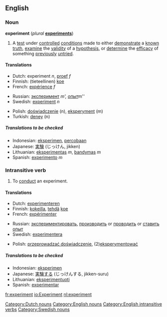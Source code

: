 ==English==
===Noun===
'''experiment'''  (''plural'' '''[[experiments]]''')

#A [[test]] under [[controlled]] [[condition]]s  made to either [[demonstrate]] a [[known]] [[truth]], [[examine]] the [[validity]] of a [[hypothesis]], or [[determine]] the [[efficacy]] of something [[previously]] [[untried]].
<!--more definitions required-->

====Translations====
{{top}}
*Dutch: experiment ''n'', [[proef]] ''f''
*Finnish: (tieteellinen) [[koe]]
*French: [[expérience]] ''f''
{{mid}}
*Russian: [[эксперимент]] ''m', [[опыт]] ''m''
*Swedish: [[experiment#Swedish|experiment]] ''n''
{{bottom}}
*Polish: [[doświadczenie]] (n), [[eksperyment]] (m)
*Turkish: [[deney]] (n)

=====Translations to be checked=====
<!--Remove this section once all of the translations below have been moved into the tables above.-->
{{checktrans}}

*Indonesian: [[eksperimen]], [[coba|percobaan]]
*Japanese: [[実験]] (じっけん, jikken)
*Lithuanian: [[eksperimentas]] ''m'', [[bandymas]] ''m''
*Spanish: [[experimento]] ''m''

===Intransitive verb===
{{en-infl-reg-consonant|experiment||}}

#To [[conduct]] an experiment.
<!--more definitions required-->

====Translations====
{{top}}
*Dutch: [[experimenteren]]
*Finnish: [[kokeilla]], [[tehdä]] [[koe]]
*French: [[expérimenter]]
{{mid}}
*Russian: [[экспериментировать]], [[производить]] or [[проводить]] or [[ставить]] [[опыт]] 
*Swedish: [[experimentera]]
{{bottom}}
*Polish: [[przeprowadzać doświadczenie]], (2)[[eksperymentować]]

=====Translations to be checked=====
<!--Remove this section once all of the translations below have been moved into the tables above.-->
{{checktrans}}

*Indonesian: [[eksperimen]]
*Japanese: [[実験する]] (じっけんする, jikken-suru)
*Lithuanian: [[eksperimentuoti]] 
*Spanish: [[experimentar]]

[[Category:Dutch nouns]]
[[Category:English nouns]]
[[Category:English intransitive verbs]]
[[Category:Swedish nouns]]

[[fr:experiment]]
[[io:Experiment]]
[[nl:experiment]]